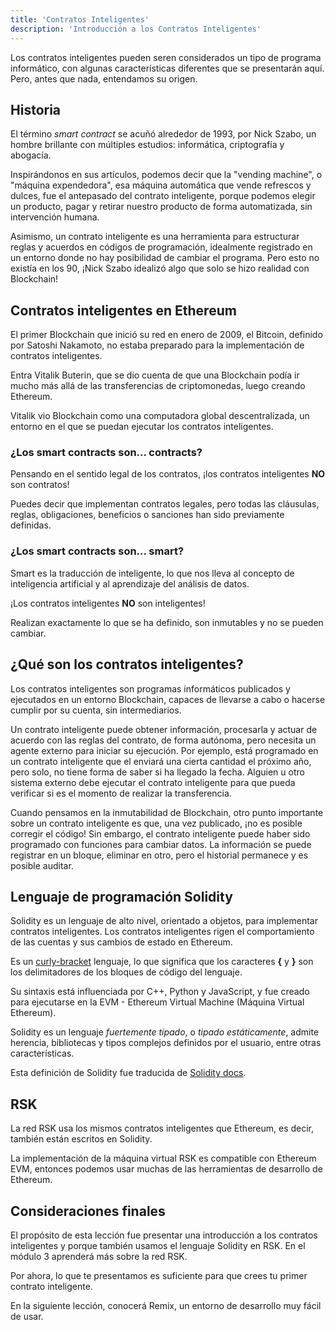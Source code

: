 ---
title: 'Contratos Inteligentes'
description: 'Introducción a los Contratos Inteligentes'
---

Los contratos inteligentes pueden seren considerados un tipo de programa informático,
con algunas características diferentes que se presentarán aquí.
Pero, antes que nada, entendamos su origen.

## Historia

El término _smart contract_ se acuñó alrededor de 1993,
por Nick Szabo, un hombre brillante con múltiples estudios:
informática, criptografía y abogacía.

Inspirándonos en sus artículos, podemos decir que la "vending machine", o "máquina expendedora",
esa máquina automática que vende refrescos y dulces,
fue el antepasado del contrato inteligente, porque podemos elegir un producto,
pagar y retirar nuestro producto de forma automatizada, sin intervención humana.

Asimismo, un contrato inteligente es una herramienta para estructurar reglas y acuerdos en códigos de programación,
idealmente registrado en un entorno donde no hay posibilidad de cambiar el programa.
Pero esto no existía en los 90, ¡Nick Szabo idealizó algo que solo se hizo realidad con Blockchain!

## Contratos inteligentes en Ethereum

El primer Blockchain que inició su red en enero de 2009,
el Bitcoin, definido por Satoshi Nakamoto,
no estaba preparado para la implementación de contratos inteligentes.

Entra Vitalik Buterin,
que se dio cuenta de que una Blockchain podía ir mucho más allá de las transferencias de criptomonedas,
luego creando Ethereum.

Vitalik vio Blockchain como una computadora global descentralizada,
un entorno en el que se puedan ejecutar los contratos inteligentes.

### ¿Los smart contracts son... **contracts**?

Pensando en el sentido legal de los contratos, ¡los contratos inteligentes **NO** son contratos!

Puedes decir que implementan contratos legales,
pero todas las cláusulas, reglas, obligaciones, beneficios o sanciones han sido previamente definidas.

### ¿Los smart contracts son... **smart**?

Smart es la traducción de inteligente,
lo que nos lleva al concepto de inteligencia artificial y al aprendizaje del análisis de datos.

¡Los contratos inteligentes **NO** son inteligentes!

Realizan exactamente lo que se ha definido, son inmutables y no se pueden cambiar.

## ¿Qué son los contratos inteligentes?

Los contratos inteligentes son programas informáticos publicados y ejecutados en un entorno Blockchain,
capaces de llevarse a cabo o hacerse cumplir por su cuenta, sin intermediarios.

Un contrato inteligente puede obtener información, procesarla y actuar de acuerdo con las reglas del contrato,
de forma autónoma, pero necesita un agente externo para iniciar su ejecución.
Por ejemplo, está programado en un contrato inteligente que el enviará una cierta cantidad el próximo año,
pero solo, no tiene forma de saber si ha llegado la fecha.
Alguien u otro sistema externo debe ejecutar el contrato inteligente para que pueda verificar si es el momento de realizar la transferencia.

Cuando pensamos en la inmutabilidad de Blockchain,
otro punto importante sobre un contrato inteligente es que,
una vez publicado, ¡no es posible corregir el código!
Sin embargo, el contrato inteligente puede haber sido programado con funciones para cambiar datos.
La información se puede registrar en un bloque, eliminar en otro,
pero el historial permanece y es posible auditar.

## Lenguaje de programación Solidity

Solidity es un lenguaje de alto nivel, orientado a objetos, para implementar contratos inteligentes.
Los contratos inteligentes rigen el comportamiento de las cuentas y sus cambios de estado en Ethereum.

Es un [curly-bracket](https://en.wikipedia.org/wiki/List_of_programming_languages_by_type#Curly-bracket_languages)
lenguaje, lo que significa que los caracteres **{** y **}** son los delimitadores de los bloques de código del lenguaje.

Su sintaxis está influenciada por C++, Python y JavaScript,
y fue creado para ejecutarse en la EVM - Ethereum Virtual Machine (Máquina Virtual Ethereum).

Solidity es un lenguaje _fuertemente tipado_, o _tipado estáticamente_, admite herencia, bibliotecas y
tipos complejos definidos por el usuario, entre otras características.

Esta definición de Solidity fue traducida de [Solidity docs](https://docs.soliditylang.org/).

## RSK

La red RSK usa los mismos contratos inteligentes que Ethereum, es decir, también están escritos en Solidity.

La implementación de la máquina virtual RSK es compatible con Ethereum EVM,
entonces podemos usar muchas de las herramientas de desarrollo de Ethereum.

## Consideraciones finales

El propósito de esta lección fue presentar una introducción a los contratos inteligentes y
porque también usamos el lenguaje Solidity en RSK.
En el módulo 3 aprenderá más sobre la red RSK.

Por ahora, lo que te presentamos es suficiente para que crees tu primer contrato inteligente.

En la siguiente lección, conocerá Remix, un entorno de desarrollo muy fácil de usar.
